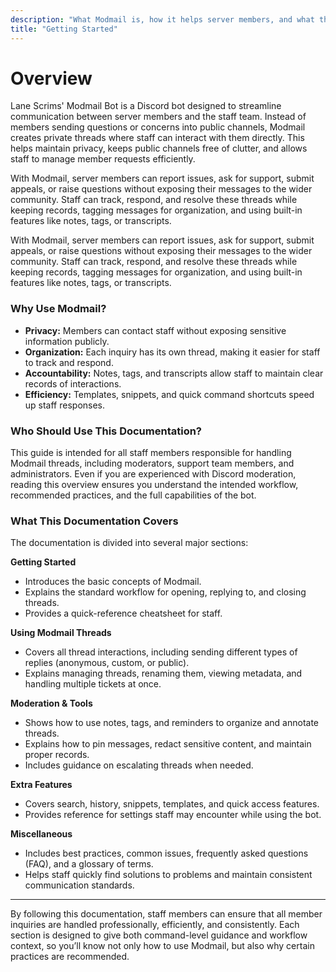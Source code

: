 ```yaml
---
description: "What Modmail is, how it helps server members, and what this documentation covers."
title: "Getting Started"
---
```


# Overview

Lane Scrims' Modmail Bot is a Discord bot designed to streamline communication between server members and the staff team. Instead of members sending questions or concerns into public channels, Modmail creates private threads where staff can interact with them directly. This helps maintain privacy, keeps public channels free of clutter, and allows staff to manage member requests efficiently.

With Modmail, server members can report issues, ask for support, submit appeals, or raise questions without exposing their messages to the wider community. Staff can track, respond, and resolve these threads while keeping records, tagging messages for organization, and using built-in features like notes, tags, or transcripts.

With Modmail, server members can report issues, ask for support, submit appeals, or raise questions without exposing their messages to the wider community. Staff can track, respond, and resolve these threads while keeping records, tagging messages for organization, and using built-in features like notes, tags, or transcripts.

### Why Use Modmail?

- **Privacy:** Members can contact staff without exposing sensitive information publicly.
- **Organization:** Each inquiry has its own thread, making it easier for staff to track and respond.
- **Accountability:** Notes, tags, and transcripts allow staff to maintain clear records of interactions.
- **Efficiency:** Templates, snippets, and quick command shortcuts speed up staff responses.

### Who Should Use This Documentation?

This guide is intended for all staff members responsible for handling Modmail threads, including moderators, support team members, and administrators. Even if you are experienced with Discord moderation, reading this overview ensures you understand the intended workflow, recommended practices, and the full capabilities of the bot.

### What This Documentation Covers

The documentation is divided into several major sections:

**Getting Started**

- Introduces the basic concepts of Modmail.
- Explains the standard workflow for opening, replying to, and closing threads.
- Provides a quick-reference cheatsheet for staff.

**Using Modmail Threads**

- Covers all thread interactions, including sending different types of replies (anonymous, custom, or public).
- Explains managing threads, renaming them, viewing metadata, and handling multiple tickets at once.

**Moderation & Tools**

- Shows how to use notes, tags, and reminders to organize and annotate threads.
- Explains how to pin messages, redact sensitive content, and maintain proper records.
- Includes guidance on escalating threads when needed.

**Extra Features**

- Covers search, history, snippets, templates, and quick access features.
- Provides reference for settings staff may encounter while using the bot.

**Miscellaneous**

- Includes best practices, common issues, frequently asked questions (FAQ), and a glossary of terms.
- Helps staff quickly find solutions to problems and maintain consistent communication standards.

---

By following this documentation, staff members can ensure that all member inquiries are handled professionally, efficiently, and consistently. Each section is designed to give both command-level guidance and workflow context, so you’ll know not only how to use Modmail, but also why certain practices are recommended.
